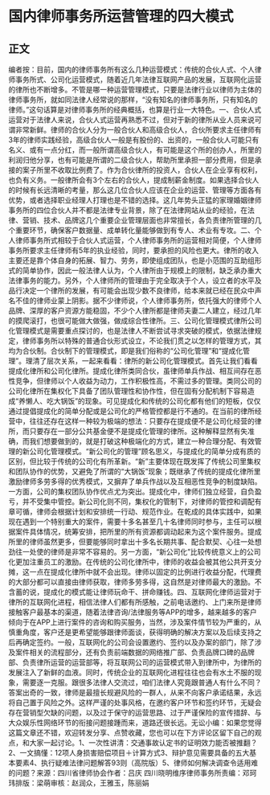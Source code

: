# 国内律师事务所运营管理的四大模式
## 正文
编者按：目前，国内的律师事务所有这么几种运营模式：传统的合伙人式、个人律师事务所式、公司化运营模式，随着近几年法律互联网产品的发展，互联网化运营的律所也不断增多。不管是哪一种运营管理模式，只要是法律行业以律师为主体的律师事务所，就如同法律人经常说的那样，“没有知名的律师事务所，只有知名的律师。”这句话算是对律师事务所的经典概括，也算是行业一大特色。一、合伙人式运营对于法律人来说，合伙人式运营再熟悉不过，但对于新的律所从业人员来说可谓非常新鲜。律师的合伙人分为一般合伙人和高级合伙人，合伙所要求主任律师有3年的律师实践经验，高级合伙人一般是有股份的、出资的，一般合伙人可能只有名义、或有一点分红，而一般所谓高级合伙人，有可能是这个所的创办人，所里的利润归他分享，也有可能是所谓的二级合伙人，帮助所里承担一部分费用，但是承接的案子所里不收取比例费了。作为合伙律所的投资人，合伙人在企业享有权利，也负有义务。一般律所会有3个左右的合伙人，提成制薪金制度。如果选择合伙人的时候有长远清晰的考量，那么这几位合伙人应该在企业的运营、管理等方面各有优势，或者选择职业经理人打理也是不错的选择。这几年势头正猛的家理婚姻律师事务所的四位合伙人并不都是法律专业背景，除了在法律网站从业的经验，在法律、营销、技术、品牌这几个重要企业管理层面也非常擅长，各负责律所管理的几个重要环节，确保客户数据量、成单转化量能够做到有专人、术业有专攻。二、个人律师事务所式相较于合伙人式运营，个人律师事务所的运营相对简便，个人律师事务所要求主任律师有5年的执业经验，同时，要承担的风险也更大。律所的收入主要还是靠个体自身的拓展、智力、劳务，即使组成团队，也是小范围的互助组形式的简单协作，因此一般法律人认为，个人律所由于规模上的限制，缺乏承办重大法律事务的能力。另外，个人律师所的管理由于完全取决于个人，设立者的水平及品行决定一个律所的发展，有可能会出现少数不良律师，给本来就已经在民众中声名不佳的律师业蒙上阴影。据不少律师说，个人律师事务所，依托强大的律师个人品牌、深厚的客户资源方能稳固，不少个人律所都是律师夫妻二人建立，经过几年的摸爬滚打，也很可能做大做强，做成综合性律所。三、公司化管理模式律所公司化管理模式是需要重点探讨的，也是法律人不断尝试寻求突破的模式，依据法律规定，律师事务所以特殊的普通合伙形式设立，不论我们贯之以怎样的管理方式，其均为合伙制。合伙制下的管理模式，即是我们俗称的“公司化管理”和“提成化管理”。理清了层次关系，一起来看看：律所的新公司化管理模式。首先让我们看看提成化律所和公司化律所。提成化律所类同合伙，虽律师单兵作战、相互间存在恶性竞争，但律师以个人收益为动力，工作积极性高，不需过多的管理。类同公司的公司化律所在集权化下具备了团队管理性和协作性，但在固有分配机制下容易造成“养懒人、吃大锅饭”的现象。可见提成化和传统的公司化都有他们的短板，仅仅通过提倡提成化的简单分配或是公司化的严格管控都是行不通的。在当前的律所经营中，往往还存在这样一种较为极端的想法：只要存在提成便不是公司化经营的律所，而只要存在一部分公共基金便不是提成化管理的律所。这种解释显然有失准确，而我们想要做到的，就是打破这种极端化的方式，建立一种合理分配、有效管理的新公司化管理模式。“新公司化的管理”顾名思义，与提成化的简单分成有质的区别，但比较于传统的公司化有所革新。“新”主要体现在既发挥了传统公司里集权和团队协作的优势，又避免了所谓的“大锅饭”现象；既继承了传统的提成化律所里激励律师多劳多得的优秀模式，又摒弃了单兵作战以及互相恶性竞争的制度缺陷。一方面，公司的集权团队协作优点尤为突出。提成化中，律师们独立经营，自负盈亏，并不受集中管控。新公司化则不同，集权化的管制下，对律师的管控和调配有章可循，律师会根据计划和安排统一行动、规范作业。在乾成的具体实践中，如果现在遇到一个特别重大的案件，需要十多名甚至几十名律师同时参与，主任可以根据案件具体情况，统筹安排，把所里的所有资源都调动起来为这个案件服务。提成所里的律师虽然更多，但要能够同时拿出十多名长期共事、配合默契、心往一处想劲往一处使的律师是非常不容易的。另一方面，“新公司化”比较传统意义上的公司化更加注重员工的激励。在传统的公司化律所中，律师的收益会被其他公共开支分摊，这一点在提成化律所中就不会出现。律师以固定的比例进行收益分配，代理费的大部分都可以直接由律师获取，律师多劳多得，这自然是对律师最大的激励。不含蓄的说，提成化的模式能让律师玩命干、拼命赚钱。四、互联网化律师运营对于律所的互联网化进程，相信法律人们都有所感触，之前电话邀约、上门来所是律师接触客户最基本的渠道，随着法律咨询/法律服务等APP的增多，越来越多的客户倾向于在APP上进行案件的咨询和购买服务，当然，涉及案件情节较为严重的，从慎重角度，客户还是更希望能够跟律师面谈，获得明确的解决方案以及后续支持之后再确定签约。一般，互联网化的公司会设置邀约、签约以及办案的部门，除了涉及案件相关的流程部分，还有负责前端数据的网络推广部、负责品牌口碑的品牌部、负责律所运营的运营部等，将互联网公司的运营模式带入到律所中，为律所的发展注入了新鲜的血液。同时，传统企业的互联网化进程往往也会有水土不服的现象，需要逐一克服。跟很多法律人交流过，咱们法律人究竟跟普通人有什么不同？答案出奇的一致，律师是最擅长规避风险的一群人，从来不向客户承诺结果，永远将自己置于风险之外。这样严谨的处事风格，在邀约客户环节和签约环节，无疑会存在营销型欠缺的问题，以及过于保守的运营思路、过于严谨保险的宣传措辞、与大众娱乐性网络环节的衔接问题接踵而来，道路还很长远。无讼小编：如果您觉得这篇文章还不错，欢迎转发分享、点赞收藏，您也可以在下方评论区留下自己的观点，和大家一起讨论。1、一次性讲清：交通事故认定书的证明效力能否被推翻？2、一文搞懂：12项人身损害赔偿项目＋计算方式3、辩护意见需要具备的五大基本要素4、执行疑难法律问题解答93则（高院版）5、律师如何解决调查令适用难的问题？来源：四川省律师协会作者：吕庆 四川晓明维序律师事务所责编：邓珂玮排版：梁萌审核：赵润众，王雅玉，陈丽娟